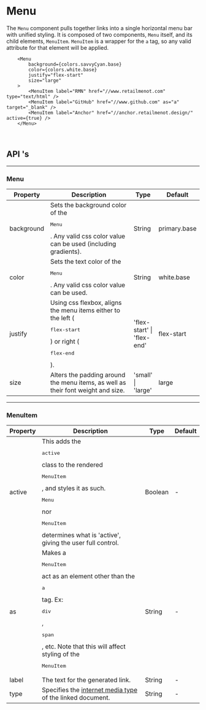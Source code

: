
<br />

# Menu

The `Menu` component pulls together links into a single horizontal menu bar with unified styling. It
is composed of two components, `Menu` itself, and its child elements, `MenuItem`. `MenuItem` is a
wrapper for the `a` tag, so any valid attribute for that element will be applied.

```tsx live
    <Menu
        background={colors.savvyCyan.base}
        color={colors.white.base}
        justify="flex-start"
        size="large"
    >
        <MenuItem label="RMN" href="//www.retailmenot.com" type="text/html" />
        <MenuItem label="GitHub" href="//www.github.com" as="a" target="_blank" />
        <MenuItem label="Anchor" href="//anchor.retailmenot.design/" active={true} />
    </Menu>
```

<br />

## API 's

---

### Menu

<table>
    <thead>
        <tr>
            <th>Property</th>
            <th width="60%">Description</th>
            <th>Type</th>
            <th>Default</th>
        </tr>
    </thead>
    <tbody>
        <tr>
            <td>background</td>
            <td>
                Sets the background color of the <pre>Menu</pre>. Any valid css color value can be
                used (including gradients).
            </td>
            <td>
                String
            </td>
            <td>primary.base</td>
        </tr>
        <tr>
            <td>color</td>
            <td>
                Sets the text color of the <pre>Menu</pre>. Any valid css color value can be used.
            </td>
            <td>String</td>
            <td>white.base</td>
        </tr>
        <tr>
            <td>justify</td>
            <td>
                Using css flexbox, aligns the menu items either to the left (<pre>flex-start</pre>)
                or right (<pre>flex-end</pre>).
            </td>
            <td>'flex-start' | 'flex-end'</td>
            <td>flex-start</td>
        </tr>
        <tr>
            <td>size</td>
            <td>
                Alters the padding around the menu items, as well as their font weight and size.
            </td>
            <td>'small' | 'large'</td>
            <td>large</td>
        </tr>
    </tbody>
</table>

---

### MenuItem

<table>
    <thead>
        <tr>
            <th>Property</th>
            <th width="60%">Description</th>
            <th>Type</th>
            <th>Default</th>
        </tr>
    </thead>
    <tbody>
        <tr>
            <td>active</td>
            <td>
                This adds the <pre>active</pre> class to the rendered <pre>MenuItem</pre>, and
                styles it as such. <pre>Menu</pre> nor <pre>MenuItem</pre> determines what is
                'active', giving the user full control.
            </td>
            <td>
                Boolean
            </td>
            <td>-</td>
        </tr>
        <tr>
            <td>as</td>
            <td>
                Makes a <pre>MenuItem</pre> act as an element other than the <pre>a</pre> tag. Ex:
                <pre>div</pre>, <pre>span</pre>, etc. Note that this will affect styling of the
                <pre>MenuItem</pre>
            </td>
            <td>String</td>
            <td>-</td>
        </tr>
        <tr>
            <td>label</td>
            <td>
                The text for the generated link.
            </td>
            <td>String</td>
            <td>-</td>
        </tr>
        <tr>
            <td>type</td>
            <td>
                Specifies the <a href="http://www.htmlquick.com/reference/mime-types.html" target="_blank">internet media type</a> of
                the linked document.
            </td>
            <td>String</td>
            <td>-</td>
        </tr>
    </tbody>
</table>

<br /><br />
